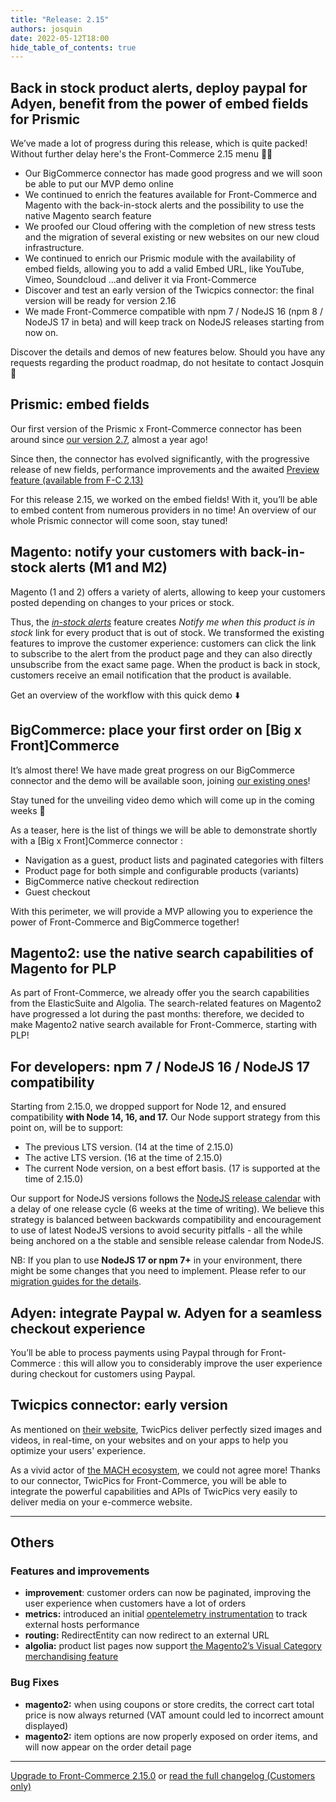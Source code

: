```yaml
---
title: "Release: 2.15"
authors: josquin
date: 2022-05-12T18:00
hide_table_of_contents: true
---
```


## Back in stock product alerts, deploy paypal for Adyen, benefit from the power of embed fields for Prismic

We’ve made a lot of progress during this release, which is quite packed! Without
further delay here's the Front-Commerce 2.15 menu 🧑‍🍳

- Our BigCommerce connector has made good progress and we will soon be able to
  put our MVP demo online
- We continued to enrich the features available for Front-Commerce and Magento
  with the back-in-stock alerts and the possibility to use the native Magento
  search feature
- We proofed our Cloud offering with the completion of new stress tests and the
  migration of several existing or new websites on our new cloud infrastructure.
- We continued to enrich our Prismic module with the availability of embed
  fields, allowing you to add a valid Embed URL, like YouTube, Vimeo, Soundcloud
  ...and deliver it via Front-Commerce
- Discover and test an early version of the Twicpics connector: the final
  version will be ready for version 2.16
- We made Front-Commerce compatible with npm 7 / NodeJS 16 (npm 8 / NodeJS 17 in
  beta) and will keep track on NodeJS releases starting from now on.

Discover the details and demos of new features below. Should you have any
requests regarding the product roadmap, do not hesitate to contact Josquin 👋

<!--truncate-->


## Prismic: embed fields

Our first version of the Prismic x Front-Commerce connector has been around
since
[our version 2.7](https://developers.front-commerce.com/blog/2021/06/15/front-commerce-2.7/),
almost a year ago!

Since then, the connector has evolved significantly, with the progressive
release of new fields, performance improvements and the awaited
[Preview feature (available from F-C 2.13)](https://developers.front-commerce.com/blog/2022/02/17/front-commerce-2.13/)

For this release 2.15, we worked on the embed fields! With it, you’ll be able to
embed content from numerous providers in no time! An overview of our whole
Prismic connector will come soon, stay tuned!

## Magento: notify your customers with back-in-stock alerts (M1 and M2)

Magento (1 and 2) offers a variety of alerts, allowing to keep your customers
posted depending on changes to your prices or stock.

Thus, the
_[in-stock alerts](https://docs.magento.com/user-guide/catalog/inventory-product-alerts.html#in-stock-alerts)_
feature creates _Notify me when this product is in stock_ link for every product
that is out of stock. We transformed the existing features to improve the
customer experience: customers can click the link to subscribe to the alert from
the product page and they can also directly unsubscribe from the exact same
page. When the product is back in stock, customers receive an email notification
that the product is available.

Get an overview of the workflow with this quick demo ⬇️

<LoomVideo url="https://www.loom.com/embed/e3bc12d196ee425593a86a724fc4d53f" />

## BigCommerce: place your first order on [Big x Front]Commerce

It’s almost there! We have made great progress on our BigCommerce connector and
the demo will be available soon, joining
[our existing ones](https://demo.front-commerce.app/)!

Stay tuned for the unveiling video demo which will come up in the coming weeks
🙂

As a teaser, here is the list of things we will be able to demonstrate shortly
with a [Big x Front]Commerce connector :

- Navigation as a guest, product lists and paginated categories with filters
- Product page for both simple and configurable products (variants)
- BigCommerce native checkout redirection
- Guest checkout

With this perimeter, we will provide a MVP allowing you to experience the power
of Front-Commerce and BigCommerce together!

## Magento2: use the native search capabilities of Magento for PLP

As part of Front-Commerce, we already offer you the search capabilities from the
ElasticSuite and Algolia. The search-related features on Magento2 have
progressed a lot during the past months: therefore, we decided to make Magento2
native search available for Front-Commerce, starting with PLP!

## For developers: **npm 7 / NodeJS 16 / NodeJS 17 compatibility**

Starting from 2.15.0, we dropped support for Node 12, and ensured compatibility
**with Node 14, 16, and 17.** Our Node support strategy from this point on, will
be to support:

- The previous LTS version. (14 at the time of 2.15.0)
- The active LTS version. (16 at the time of 2.15.0)
- The current Node version, on a best effort basis. (17 is supported at the time
  of 2.15.0)

Our support for NodeJS versions follows the
[NodeJS release calendar](https://nodejs.org/en/about/releases/) with a delay of
one release cycle (6 weeks at the time of writing). We believe this strategy is
balanced between backwards compatibility and encouragement to use of latest
NodeJS versions to avoid security pitfalls - all the while being anchored on a
the stable and sensible release calendar from NodeJS.

NB: If you plan to use **NodeJS 17 or npm 7+** in your environment, there might
be some changes that you need to implement. Please refer to our
[migration guides for the details](https://developers.front-commerce.com/docs/appendices/migration-guides#2-14-0-gt-2-15-0).

## Adyen: integrate Paypal w. Adyen for a seamless checkout experience

You’ll be able to process payments using Paypal through for Front-Commerce :
this will allow you to considerably improve the user experience during checkout
for customers using Paypal.

## Twicpics connector: early version

As mentioned on [their website](https://www.twicpics.com/), TwicPics deliver
perfectly sized images and videos, in real-time, on your websites and on your
apps to help you optimize your users' experience.

As a vivid actor of [the MACH ecosystem](https://machalliance.org/), we could
not agree more! Thanks to our connector, TwicPics for Front-Commerce, you will
be able to integrate the powerful capabilities and APIs of TwicPics very easily
to deliver media on your e-commerce website.

<hr />

## Others

### Features and improvements

- **improvement**: customer orders can now be paginated, improving the user
  experience when customers have a lot of orders
- **metrics:** introduced an initial
  [opentelemetry instrumentation](https://opentelemetry.io/) to track external
  hosts performance
- **routing:** RedirectEntity can now redirect to an external URL
- **algolia:** product list pages now support
  [the Magento2’s Visual Category merchandising feature](https://www.algolia.com/doc/integration/magento-2/merchandising/category-merchandising/?client=php)

### Bug Fixes

- **magento2:** when using coupons or store credits, the correct cart total
  price is now always returned (VAT amount could led to incorrect amount
  displayed)
- **magento2:** item options are now properly exposed on order items, and will
  now appear on the order detail page

<hr />

<ChangelogFooter>

[Upgrade to Front-Commerce 2.15.0](/docs/appendices/migration-guides#2-14-0-gt-2-15-0)
or
[read the full changelog (Customers only)](https://gitlab.blackswift.cloud/front-commerce/front-commerce/-/releases/2.15.0)

</ChangelogFooter>
